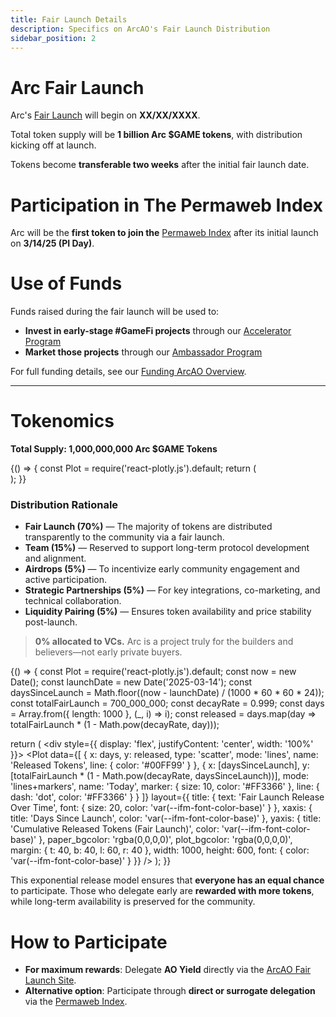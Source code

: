 ```yaml
---
title: Fair Launch Details
description: Specifics on ArcAO's Fair Launch Distribution
sidebar_position: 2
---
```



# Arc Fair Launch

Arc's <a href={ARCAO.fairLaunchProjectsExplanation} target="_blank">Fair Launch</a> will begin on **XX/XX/XXXX**.

Total token supply will be **1 billion Arc $GAME tokens**, with distribution kicking off at launch.

Tokens become **transferable two weeks** after the initial fair launch date.

# Participation in The Permaweb Index

Arc will be the **first token to join the** <a href={ARCAO.permawebIndexExplanation} target="_blank">Permaweb Index</a> after its initial launch on **3/14/25 (PI Day)**.

# Use of Funds

Funds raised during the fair launch will be used to:

- **Invest in early-stage #GameFi projects** through our <a href={ARCAO.acceleratorProgramSignup} target="_blank">Accelerator Program</a>
- **Market those projects** through our <a href={ARCAO.ambassadorProgramSignup} target="_blank">Ambassador Program</a>

For full funding details, see our <a href={ARCAO.useOfFundsExplanation} target="_blank">Funding ArcAO Overview</a>.

---
# Tokenomics

**Total Supply: 1,000,000,000 Arc $GAME Tokens**

<BrowserOnly>
{() => {
  const Plot = require('react-plotly.js').default;
  return (
    <div style={{ display: 'flex', justifyContent: 'center', width: '100%' }}>
      <Plot
        data={[{
          type: 'pie',
          values: [15, 5, 5, 5, 70],
          labels: ['Team', 'Airdrops', 'Strategic Partnerships', 'Liquidity Pairing', 'Fair Launch'],
          textinfo: 'label+percent',
          textposition: 'outside',
          hole: 0.4,
          marker: {
            colors: ['#aa00ff', '#FFC107', '#3F51B5', '#00BCD4', '#00FF99'],
            line: { color: 'var(--ifm-font-color-base)', width: 2 }
          },
          textfont: {
            size: 16,
            color: ['#aa00ff', '#FFC107', '#3F51B5', '#00BCD4', '#00FF99']
          }
        }]}
        layout={{
          title: {
            text: 'Arc Token Distribution',
            font: { size: 20, color: 'var(--ifm-font-color-base)' }
          },
          showlegend: false,
          paper_bgcolor: 'rgba(0,0,0,0)',
          plot_bgcolor: 'rgba(0,0,0,0)',
          margin: { t: 40, b: 40, l: 80, r: 80 },
          width: 1000,
          height: 600,
        }}
      />
    </div>
  );
}}
</BrowserOnly>

### Distribution Rationale
- **Fair Launch (70%)** — The majority of tokens are distributed transparently to the community via a fair launch.
- **Team (15%)** — Reserved to support long-term protocol development and alignment.
- **Airdrops (5%)** — To incentivize early community engagement and active participation.
- **Strategic Partnerships (5%)** — For key integrations, co-marketing, and technical collaboration.
- **Liquidity Pairing (5%)** — Ensures token availability and price stability post-launch.

> **0% allocated to VCs.** Arc is a project truly for the builders and believers—not early private buyers.

<BrowserOnly>
{() => {
  const Plot = require('react-plotly.js').default;
  const now = new Date();
  const launchDate = new Date('2025-03-14');
  const daysSinceLaunch = Math.floor((now - launchDate) / (1000 * 60 * 60 * 24));
  const totalFairLaunch = 700_000_000;
  const decayRate = 0.999;
  const days = Array.from({ length: 1000 }, (_, i) => i);
  const released = days.map(day => totalFairLaunch * (1 - Math.pow(decayRate, day)));

  return (
    <div style={{ display: 'flex', justifyContent: 'center', width: '100%' }}>
      <Plot
        data={[
          {
            x: days,
            y: released,
            type: 'scatter',
            mode: 'lines',
            name: 'Released Tokens',
            line: { color: '#00FF99' }
          },
          {
            x: [daysSinceLaunch],
            y: [totalFairLaunch * (1 - Math.pow(decayRate, daysSinceLaunch))],
            mode: 'lines+markers',
            name: 'Today',
            marker: { size: 10, color: '#FF3366' },
            line: { dash: 'dot', color: '#FF3366' }
          }
        ]}
        layout={{
          title: {
            text: 'Fair Launch Release Over Time',
            font: { size: 20, color: 'var(--ifm-font-color-base)' }
          },
          xaxis: { 
            title: 'Days Since Launch',
            color: 'var(--ifm-font-color-base)'
          },
          yaxis: { 
            title: 'Cumulative Released Tokens (Fair Launch)',
            color: 'var(--ifm-font-color-base)'
          },
          paper_bgcolor: 'rgba(0,0,0,0)',
          plot_bgcolor: 'rgba(0,0,0,0)',
          margin: { t: 40, b: 40, l: 60, r: 40 },
          width: 1000,
          height: 600,
          font: {
            color: 'var(--ifm-font-color-base)'
          }
        }}
      />
    </div>
  );
}}
</BrowserOnly>

This exponential release model ensures that **everyone has an equal chance** to participate. Those who delegate early are **rewarded with more tokens**, while long-term availability is preserved for the community.

# How to Participate

- **For maximum rewards**: Delegate **AO Yield** directly via the <a href={ARCAO.delegate} target="_blank">ArcAO Fair Launch Site</a>.
- **Alternative option**: Participate through **direct or surrogate delegation** via the <a href={AO.delegate} target="_blank">Permaweb Index</a>.

